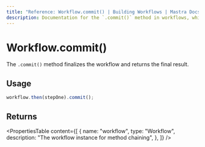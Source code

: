 ```yaml
---
title: "Reference: Workflow.commit() | Building Workflows | Mastra Docs"
description: Documentation for the `.commit()` method in workflows, which finalizes the workflow and returns the final result.
---
```


# Workflow.commit()

The `.commit()` method finalizes the workflow and returns the final result.

## Usage

```typescript
workflow.then(stepOne).commit();
```

## Returns

<PropertiesTable
  content={[
    {
      name: "workflow",
      type: "Workflow",
      description: "The workflow instance for method chaining",
    },
  ]}
/>